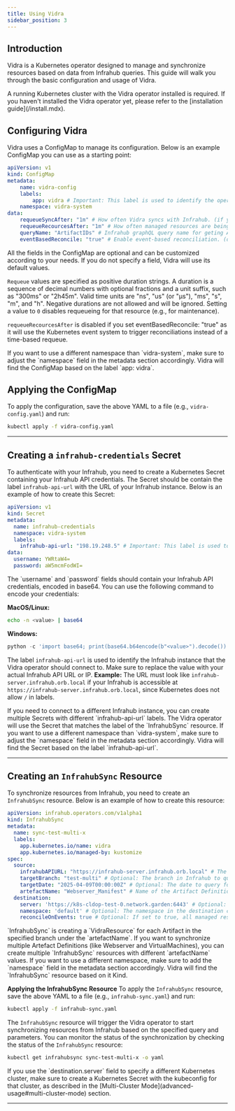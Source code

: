 ```yaml
---
title: Using Vidra
sidebar_position: 3
---
```


## Introduction

Vidra is a Kubernetes operator designed to manage and synchronize resources based on data from Infrahub queries. This guide will walk you through the basic configuration and usage of Vidra.

<Admonition type="warning" title="Warning">
A running Kubernetes cluster with the Vidra operator installed is required. If you haven't installed the Vidra operator yet, please refer to the [installation guide](/install.mdx).
</Admonition>

## Configuring Vidra

Vidra uses a ConfigMap to manage its configuration. Below is an example ConfigMap you can use as a starting point:

```yaml
apiVersion: v1
kind: ConfigMap
metadata:
    name: vidra-config
    labels:
        app: vidra # Important: This label is used to identify the operator's resources.
    namespace: vidra-system
data:
    requeueSyncAfter: "1m" # How often Vidra syncs with Infrahub. (if you do not want to use the default value of 1 minute)
    requeueRecourcesAfter: "1m" # How often managed resources are being reconciled. (if you do not want to use the default value of 10 minutes)
    queryName: "ArtifactIDs" # Infrahub graphQL query name for geting Artifact IDs. (if you do not want to use the default value of "ArtifactIDs")
    eventBasedReconcile: "true" # Enable event-based reconciliation. (default is false)
```
<Admonition type="note" title="Note">
All the fields in the ConfigMap are optional and can be customized according to your needs. If you do not specify a field, Vidra will use its default values.
</Admonition>

`Requeue` values are specified as positive duration strings. A duration is a sequence of decimal numbers with optional fractions and a unit suffix, such as "300ms" or "2h45m". Valid time units are "ns", "us" (or "µs"), "ms", "s", "m", and "h". Negative durations are not allowed and will be ignored. Setting a value to `0` disables requeueing for that resource (e.g., for maintenance).

`requeueRecourcesAfter` is disabled if you set eventBasedReconcile: "true" as it will use the Kubernetes event system to trigger reconciliations instead of a time-based requeue.


<Admonition type="note" title="Note">
If you want to use a different namespace than `vidra-system`, make sure to adjust the `namespace` field in the metadata section accordingly. Vidra will find the ConfigMap based on the label `app: vidra`.  
</Admonition>

## Applying the ConfigMap

To apply the configuration, save the above YAML to a file (e.g., `vidra-config.yaml`) and run:

```sh
kubectl apply -f vidra-config.yaml
```

---

## Creating a `infrahub-credentials` Secret
To authenticate with your Infrahub, you need to create a Kubernetes Secret containing your Infrahub API credentials. The Secret should be contain the label `infrahub-api-url` with the URL of your Infrahub instance. Below is an example of how to create this Secret:

```yaml
apiVersion: v1
kind: Secret
metadata:
  name: infrahub-credentials
  namespace: vidra-system
  labels:
    infrahub-api-url: "198.19.248.5" # Important: This label is used to identify the operator's resources.
data:
  username: YWRtaW4=
  password: aW5mcmFodWI=
```

<Admonition type="note" title="Note">
The `username` and `password` fields should contain your Infrahub API credentials, encoded in base64. You can use the following command to encode your credentials:

**MacOS/Linux:**
```sh
echo -n <value> | base64
```
**Windows:**
```Python
python -c 'import base64; print(base64.b64encode(b"<value>").decode())' 
```
</Admonition>

The label `infrahub-api-url` is used to identify the Infrahub instance that the Vidra operator should connect to. Make sure to replace the value with your actual Infrahub API URL or IP. 
**Example:** The URL must look like `infrahub-server.infrahub.orb.local` if your Infrahub is accessible at `https://infrahub-server.infrahub.orb.local`, since Kubernetes does not allow `/` in labels.

<Admonition type="note" title="Note">
If you need to connect to a different Infrahub instance, you can create multiple Secrets with different `infrahub-api-url` labels. The Vidra operator will use the Secret that matches the label of the `InfrahubSync` resource.
</Admonition>

<Admonition type="note" title="Note">
If you want to use a different namespace than `vidra-system`, make sure to adjust the `namespace` field in the metadata section accordingly. Vidra will find the Secret based on the label `infrahub-api-url`.
</Admonition>

---

## Creating an `InfrahubSync` Resource
To synchronize resources from Infrahub, you need to create an `InfrahubSync` resource. Below is an example of how to create this resource:

```yaml
apiVersion: infrahub.operators.com/v1alpha1
kind: InfrahubSync
metadata:
  name: sync-test-multi-x
  labels:
    app.kubernetes.io/name: vidra
    app.kubernetes.io/managed-by: kustomize
spec:
  source:
    infrahubAPIURL: "https://infrahub-server.infrahub.orb.local" # The URL of your Infrahub instance.
    targetBranch: "test-multi" # Optional: The branch in Infrahub to query for Artifacts.
    targetDate: "2025-04-09T00:00:00Z" # Optional: The date to query for Artifacts. If not set, the latest branch is used.
    artefactName: "Webserver_Manifest" # Name of the Artifact Definition in Infrahub to query for Artifacts containing k8s manifests.
  destination:
    server: 'https://k8s-cldop-test-0.network.garden:6443' # Optional: The URL of the Kubernetes cluster where the resources should be applied (Multi-cluster mode). If set to "https://kubernetes.default.svc" or not set at all, the current cluster is used. 
    namespace: 'default' # Optional: The namespace in the destination cluster which is used as fallback if the managed resources do not have a namespace defined. If not set, the default namespace is used.
    reconcileOnEvents: true # Optional: If set to true, all managed resources in this sync will be reconciled on events (e.g., creation, update, deletion) instead of a time-based requeue. Default is false.
```
<Admonition type="note" title="Note">
`InfrahubSync` is creating a `VidraResource` for each Artifact in the specified branch under the `artefactName`. If you want to synchronize multiple Artefact Definitions (like Webserver and VirtualMachines), you can create multiple `InfrahubSync` resources with different `artefactName` values.
</Admonition>

<Admonition type="note" title="Note">
If you want to use a different namespace, make sure to add the `namespace` field in the metadata section accordingly. Vidra will find the `InfrahubSync` resource based on it Kind.
</Admonition>


**Applying the InfrahubSync Resource**
To apply the `InfrahubSync` resource, save the above YAML to a file (e.g., `infrahub-sync.yaml`) and run:

```sh
kubectl apply -f infrahub-sync.yaml
```


The `InfrahubSync` resource will trigger the Vidra operator to start synchronizing resources from Infrahub based on the specified query and parameters. You can monitor the status of the synchronization by checking the status of the `InfrahubSync` resource:

```sh
kubectl get infrahubsync sync-test-multi-x -o yaml
```

<Admonition type="note" title="Note">
If you use the `destination.server` field to specify a different Kubernetes cluster, make sure to create a Kubernetes Secret with the kubeconfig for that cluster, as described in the [Multi-Cluster Mode](advanced-usage#multi-cluster-mode) section.
</Admonition>


---
